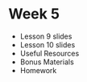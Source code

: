 
# Week 5

- <Link to="/week-5/lesson-9">Lesson 9 slides</Link>
- <Link to="/week-5/lesson-10">Lesson 10 slides</Link>
- Useful Resources
- Bonus Materials
- Homework
